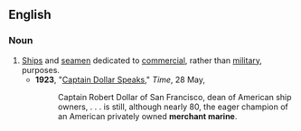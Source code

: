 ==English==

===Noun===
{{en-noun|sg=[[merchant]] [[marine]]}}

# [[ship|Ship]]s and [[seaman|seamen]] dedicated to [[commercial]], rather than [[military]], purposes.
#*'''1923''', "[http://www.time.com/time/magazine/article/0,9171,715507,00.html Captain Dollar Speaks]," ''Time'', 28 May,
#*:Captain Robert Dollar of San Francisco, dean of American ship owners, . . . is still, although nearly 80, the eager champion of an American privately owned '''merchant marine'''.